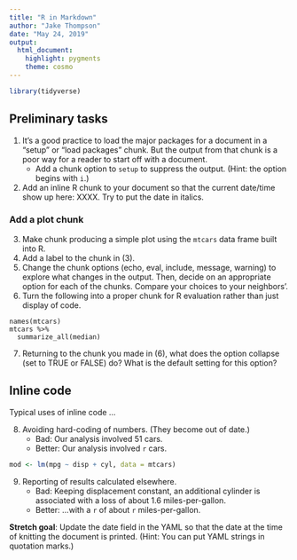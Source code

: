 ```yaml
---
title: "R in Markdown"
author: "Jake Thompson"
date: "May 24, 2019"
output:
  html_document:
    highlight: pygments
    theme: cosmo
---
```


```r
library(tidyverse)
```

## Preliminary tasks

1. It's a good practice to load the major packages for a document in a "setup" or "load packages" chunk. But the output from that chunk is a poor way for a reader to start off with a document.
    * Add a chunk option to `setup` to suppress the output. (Hint: the option begins with `i`.)
2. Add an inline R chunk to your document so that the current date/time show up here: XXXX. Try to put the date in italics.

### Add a plot chunk

3. Make chunk producing a simple plot using the `mtcars` data frame built into R.
4. Add a label to the chunk in (3).
5. Change the chunk options (echo, eval, include, message, warning) to explore what changes in the output. Then, decide on an appropriate option for each of the chunks. Compare your choices to your neighbors'.
6. Turn the following into a proper chunk for R evaluation rather than just display of code.

```
names(mtcars)
mtcars %>% 
  summarize_all(median)
```

7. Returning to the chunk you made in (6), what does the option collapse (set to TRUE or FALSE) do? What is the default setting for this option? 

## Inline code

Typical uses of inline code ...

8. Avoiding hard-coding of numbers. (They become out of date.)
    - Bad: Our analysis involved 51 cars.
    - Better: Our analysis involved `r ` cars.
    
```r
mod <- lm(mpg ~ disp + cyl, data = mtcars)
```

9. Reporting of results calculated elsewhere.
    - Bad: Keeping displacement constant, an additional cylinder is associated with a loss of about 1.6 miles-per-gallon.
    - Better: ...with a `r ` of about `r ` miles-per-gallon.

**Stretch goal**: Update the date field in the YAML so that the date at the time of knitting the document is printed. (Hint: You can put YAML strings in quotation marks.)
